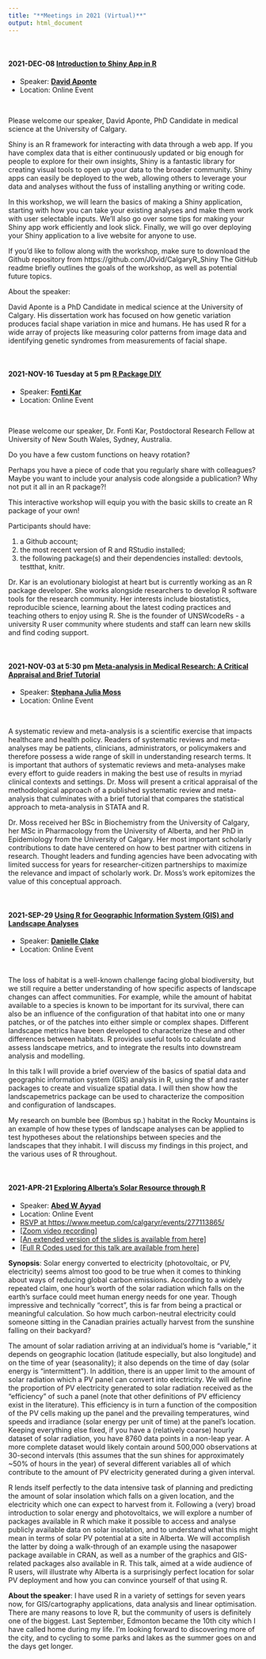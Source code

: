 ```yaml
---
title: "**Meetings in 2021 (Virtual)**"
output: html_document
---
```


<br>


#### 2021-DEC-08 [Introduction to Shiny App in R](https://www.meetup.com/calgaryr/events/282151176/){target="_blank"}

+ Speaker: [<b>David Aponte</b>](Jose Aponte <daponte08@gmail.com>){target="_blank"}
+ Location: Online Event

\


Please welcome our speaker, David Aponte, PhD Candidate in medical science at the University of Calgary.

Shiny is an R framework for interacting with data through a web app. If you have complex data that is either continuously updated or big enough for people to explore for their own insights, Shiny is a fantastic library for creating visual tools to open up your data to the broader community. Shiny apps can easily be deployed to the web, allowing others to leverage your data and analyses without the fuss of installing anything or writing code.

In this workshop, we will learn the basics of making a Shiny application, starting with how you can take your existing analyses and make them work with user selectable inputs. We’ll also go over some tips for making your Shiny app work efficiently and look slick. Finally, we will go over deploying your Shiny application to a live website for anyone to use.

If you’d like to follow along with the workshop, make sure to download the Github repository from https://github.com/J0vid/CalgaryR_Shiny The GitHub readme briefly outlines the goals of the workshop, as well as potential future topics.

About the speaker:

David Aponte is a PhD Candidate in medical science at the University of Calgary. His dissertation work has focused on how genetic variation produces facial shape variation in mice and humans. He has used R for a wide array of projects like measuring color patterns from image data and identifying genetic syndromes from measurements of facial shape.

\

#### 2021-NOV-16 **Tuesday at 5 pm** [R Package DIY](https://www.meetup.com/calgaryr/events/281143383/){target="_blank"}

+ Speaker: [<b>Fonti Kar</b>](f.kar@unsw.edu.au){target="_blank"}
+ Location: Online Event

\

Please welcome our speaker, Dr. Fonti Kar, Postdoctoral Research Fellow at University of New South Wales, Sydney, Australia.

Do you have a few custom functions on heavy rotation?

Perhaps you have a piece of code that you regularly share with colleagues? Maybe you want to include your analysis code alongside a publication? Why not put it all in an R package?!

This interactive workshop will equip you with the basic skills to create an R package of your own!

Participants should have:

1) a Github account;
2) the most recent version of R and RStudio installed;
3) the following package(s) and their dependencies installed: devtools, testthat, knitr.

Dr. Kar is an evolutionary biologist at heart but is currently working as an R package developer. She works alongside researchers to develop R software tools for the research community. Her interests include biostatistics, reproducible science, learning about the latest coding practices and teaching others to enjoy using R. She is the founder of UNSWcodeRs - a university R user community where students and staff can learn new skills and find coding support.

\




#### 2021-NOV-03 at 5:30 pm [Meta-analysis in Medical Research: A Critical Appraisal and Brief Tutorial](https://www.meetup.com/calgaryr/events/281143383/){target="_blank"}

+ Speaker: [<b>Stephana Julia Moss</b>](stephana.moss@ucalgary.ca){target="_blank"}
+ Location: Online Event

\

A systematic review and meta-analysis is a scientific exercise that impacts healthcare and health policy. Readers of systematic reviews and meta-analyses may be patients, clinicians, administrators, or policymakers and therefore possess a wide range of skill in understanding research terms. It is important that authors of systematic reviews and meta-analyses make every effort to guide readers in making the best use of results in myriad clinical contexts and settings. Dr. Moss will present a critical appraisal of the methodological approach of a published systematic review and meta-analysis that culminates with a brief tutorial that compares the statistical approach to meta-analysis in STATA and R.

Dr. Moss received her BSc in Biochemistry from the University of Calgary, her MSc in Pharmacology from the University of Alberta, and her PhD in Epidemiology from the University of Calgary. Her most important scholarly contributions to date have centered on how to best partner with citizens in research. Thought leaders and funding agencies have been advocating with limited success for years for researcher-citizen partnerships to maximize the relevance and impact of scholarly work. Dr. Moss’s work epitomizes the value of this conceptual approach.

\

#### 2021-SEP-29 [Using R for Geographic Information System (GIS) and Landscape Analyses](https://www.meetup.com/calgaryr/events/280192457/){target="_blank"}

+ Speaker: [<b>Danielle Clake</b>](danielle.clake@ucalgary.ca){target="_blank"}
+ Location: Online Event

\

The loss of habitat is a well-known challenge facing global biodiversity, but we still require a better understanding of how specific aspects of landscape changes can affect communities. For example, while the amount of habitat available to a species is known to be important for its survival, there can also be an influence of the configuration of that habitat into one or many patches, or of the patches into either simple or complex shapes. Different landscape metrics have been developed to characterize these and other differences between habitats. R provides useful tools to calculate and assess landscape metrics, and to integrate the results into downstream analysis and modelling. 

In this talk I will provide a brief overview of the basics of spatial data and geographic information system (GIS) analysis in R, using the sf and raster packages to create and visualize spatial data. I will then show how the landscapemetrics package can be used to characterize the composition and configuration of landscapes. 

My research on bumble bee (Bombus sp.) habitat in the Rocky Mountains is an example of how these types of landscape analyses can be applied to test hypotheses about the relationships between species and the landscapes that they inhabit. I will discuss my findings in this project, and the various uses of R throughout.

\


#### 2021-APR-21 [Exploring Alberta’s Solar Resource through R](https://www.meetup.com/calgaryr/events/277113865/){target="_blank"} 

+ Speaker: [<b>Abed W Ayyad</b>](https://manipulativegerbil.blogspot.com/){target="_blank"}
+ Location: Online Event
+ [RSVP at https://www.meetup.com/calgaryr/events/277113865/](https://www.meetup.com/calgaryr/events/277113865/){target="_blank"}
+ [ [Zoom video recording] ](https://www.youtube.com/watch?v=JddDAqsUWhM&feature=youtu.be){target="_blank"}
+ [ [An extended version of the slides is available from here] ](./archives/2021_04_21/abed_ayyad_beamer_slides_for_calgary_rug_21_april.pdf){target="_blank"}
+ [ [Full R Codes used for this talk are available from here] ](./archives/2021_04_21/codes_for_abed_ayyad_presentation_pablo_help.R){target="_blank"}

<b>Synopsis</b>: Solar energy converted to electricity (photovoltaic, or PV, electricity) seems almost too good to be true when it comes to thinking about ways of reducing global carbon emissions. According to a widely repeated claim, one hour's worth of the solar radiation which falls on the earth's surface could meet human energy needs for one year. Though impressive and technically "correct", this is far from being a practical or meaningful calculation. So how much carbon-neutral electricity could someone sitting in the Canadian prairies actually harvest from the sunshine falling on their backyard? 

The amount of solar radiation arriving at an individual's home is "variable," it depends on geographic location (latitude especially, but also longitude) and on the time of year (seasonality); it also depends on the time of day (solar energy is "intermittent"). In addition, there is an upper limit to the amount of solar radiation which a PV panel can convert into electricity. We will define the proportion of PV electricity generated to solar radiation received as the "efficiency" of such a panel (note that other definitions of PV efficiency exist in the literature). This efficiency is in turn a function of the composition of the PV cells making up the panel and the prevailing temperatures, wind speeds and irradiance (solar energy per unit of time) at the panel's location. Keeping everything else fixed, if you have a (relatively coarse) hourly dataset of solar radiation, you have 8760 data points in a non-leap year. A more complete dataset would likely contain around 500,000 observations at 30-second intervals (this assumes that the sun shines for approximately ~50% of hours in the year) of several different variables all of which contribute to the amount of PV electricity generated during a given interval. 

R lends itself perfectly to the data intensive task of planning and predicting the amount of solar insolation which falls on a given location, and the electricity which one can expect to harvest from it. Following a (very) broad introduction to solar energy and photovoltaics, we will explore a number of packages available in R which make it possible to access and analyse publicly available data on solar insolation, and to understand what this might mean in terms of solar PV potential at a site in Alberta. We will accomplish the latter by doing a walk-through of an example using the nasapower package available in CRAN, as well as a number of the graphics and GIS-related packages also available in R. This talk, aimed at a wide audience of R users, will illustrate why Alberta is a surprisingly perfect location for solar PV deployment and how you can convince yourself of that using R.

<b>About the speaker</b>: I have used R in a variety of settings for seven years now, for GIS/cartography applications, data analysis and linear optimisation. There are many reasons to love R, but the community of users is definitely one of the biggest. Last September, Edmonton became the 10th city which I have called home during my life. I'm looking forward to discovering more of the city, and to cycling to some parks and lakes as the summer goes on and the days get longer. 


\

